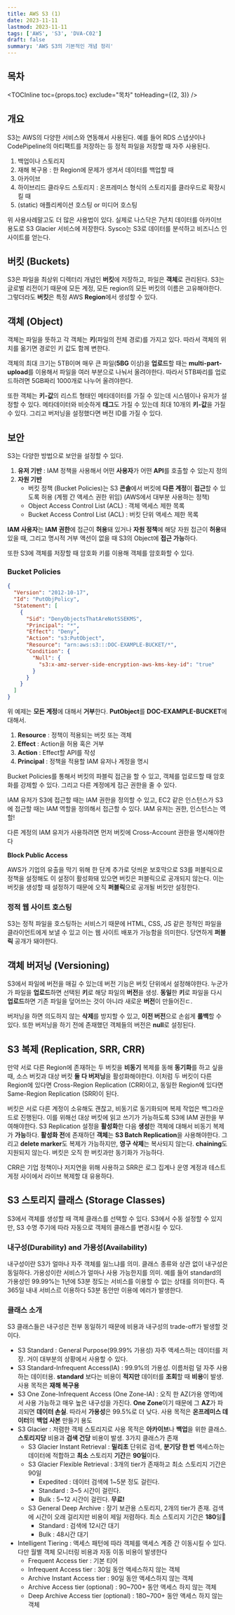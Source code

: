 ```yaml
---
title: AWS S3 (1)
date: 2023-11-11
lastmod: 2023-11-11
tags: ['AWS', 'S3', 'DVA-C02']
draft: false
summary: 'AWS S3의 기본적인 개념 정리'
---
```


## 목차

<TOCInline toc={props.toc} exclude="목차" toHeading={(2, 3)} />

## 개요

S3는 AWS의 다양한 서비스와 연동해서 사용된다. 예를 들어 RDS 스냅샷이나 CodePipeline의 아티팩트를 저장하는 등 정적 파일을 저장할 때 자주 사용된다.

1. 백업이나 스토리지
2. 재해 복구용 : 한 Region에 문제가 생겨서 데이터를 백업할 때
3. 아카이브
4. 하이브리드 클라우드 스토리지 : 온프레미스 형식의 스토리지를 클라우드로 확장시킬 때
5. (static) 애플리케이션 호스팅 or 미디어 호스팅

위 사용사례말고도 더 많은 사용법이 있다. 실제로 나스닥은 7년치 데이터를 아카이브 용도로 S3 Glacier 서비스에 저장한다. Sysco는 S3로 데이터를 분석하고 비즈니스 인사이트를 얻는다.

## 버킷 (Buckets)

S3은 파일을 최상위 디렉터리 개념인 **버킷**에 저장하고, 파일은 **객체**로 관리된다. S3는 글로벌 리전이기 때문에 모든 계정, 모든 region의 모든 버킷의 이름은 고유해야한다.
그렇더라도 **버킷**은 특정 AWS **Region**에서 생성할 수 있다.

## 객체 (Object)

객체는 파일을 뜻하고 각 객체는 **키**(파일의 전체 경로)를 가지고 있다. 따라서 객체의 위치를 옮기면 경로인 키 값도 함께 변한다.

객체의 최대 크기는 5TB이며 매우 큰 파일(**5BG** 이상)을 **업로드**할 때는 **multi-part-upload**를 이용해서 파일을 여러 부분으로 나눠서 올려야한다.
따라서 5TB짜리를 업로드하려면 5GB짜리 1000개로 나누어 올려야한다.

또한 객체는 **키-값**의 리스트 형태인 메타데이터를 가질 수 있는데 시스템이나 유저가 설정할 수 있다. 메타데이터와 비슷하게 **태그**도 가질 수 있는데 최대 10개의 **키-값**을 가질 수 있다.
그리고 버저닝을 설정했다면 버전 ID를 가질 수 있다.

## 보안

S3는 다양한 방법으로 보안을 설정할 수 있다.

1. **유저 기반** : IAM 정책을 사용해서 어떤 **사용자**가 어떤 **API**를 호출할 수 있는지 정의
2. **자원 기반**
   - 버킷 정책 (Bucket Policies)는 S3 **콘솔**에서 버킷에 **다른 계정**이 **접근**할 수 있도록 허용 (계쩡 간 액세스 권한 위임) (AWS에서 대부분 사용하는 정책)
   - Object Access Control List (ACL) : 객체 액세스 제한 목록
   - Bucket Access Control List (ACL) : 버킷 단위 액세스 제한 목록

**IAM 사용자**는 **IAM 권한**에 접근이 **허용**돼 있거나 **자원 정책**에 해당 자원 접근이 **허용**돼 있을 때, 그리고 명시적 거부 액션이 없을 때 S3의 Object에 **접근 가능**하다.

또한 S3에 객체를 저장할 때 암호화 키를 이용해 객체를 암호화할 수 있다.

### Bucket Policies

```json:BucketPolicies.json
{
  "Version": "2012-10-17",
  "Id": "PutObjPolicy",
  "Statement": [
    {
      "Sid": "DenyObjectsThatAreNotSSEKMS",
      "Principal": "*",
      "Effect": "Deny",
      "Action": "s3:PutObject",
      "Resource": "arn:aws:s3:::DOC-EXAMPLE-BUCKET/*",
      "Condition": {
        "Null": {
          "s3:x-amz-server-side-encryption-aws-kms-key-id": "true"
        }
      }
    }
  ]
}
```

위 예제는 **모든 계정**에 대해서 **거부**한다. **PutObject**를 **DOC-EXAMPLE-BUCKET**에 대해서.

1. **Resource** : 정책이 적용되는 버킷 또는 객체
2. **Effect** : Action을 허용 혹은 거부
3. **Action** : Effect할 API를 작성
4. **Principal** : 정책을 적용할 IAM 유저나 계정을 명시

Bucket Policies를 통해서 버킷의 파블릭 접근을 할 수 있고, 객체를 업로드할 때 암호화를 강제할 수 있다. 그리고 다른 계정에게 접근 권한을 줄 수 있다.

IAM 유저가 S3에 접근할 때는 IAM 권한을 정의할 수 있고, EC2 같은 인스턴스가 S3에 접근할 때는 IAM 역할을 정의해서 접근할 수 있다.
IAM 유저는 권한, 인스턴스는 역할!

다른 계정의 IAM 유저가 사용하려면 먼저 버킷에 Cross-Account 권한을 명시해야한다

**Block Public Access**

AWS가 기업의 유출을 막기 위해 한 단계 추가로 덧씌운 보호막으로 S3를 퍼블릭으로 정책을 설정해도 이 설정이 활성화돼 있으면 버킷은 퍼블릭으로 공개되지 않는다.
이는 버킷을 생성할 때 설정하기 때문에 오직 **퍼블릭**으로 공개될 버킷만 설정한다.

### 정적 웹 사이트 호스팅

S3는 정적 파일을 호스팅하는 서비스기 때문에 HTML, CSS, JS 같은 정적인 파일을 클라이언트에게 보낼 수 있고 이는 웹 사이트 배포가 가능함을 의미한다.
당연하게 **퍼블릭** 공개가 돼야한다.

## 객체 버저닝 (Versioning)

S3에서 파일에 버전을 매길 수 있는데 버전 기능은 버킷 단위에서 설정해야한다. 누군가가 파일을 **업로드**하면 선택된 **키**로 해당 파일의 **버전**을 생성.
**동일**한 **키**로 파일을 다시 **업로드**하면 기존 파일을 덮어쓰는 것이 아니라 새로운 **버전**이 만들어진ㄷ.

버저닝을 하면 의도하지 않는 **삭제**를 방지할 수 있고, **이전 버전**으로 손쉽게 **롤백**할 수 있다.
또한 버저닝을 하기 전에 존재했던 객체들의 버전은 **null**로 설정된다.

## S3 복제 (Replication, SRR, CRR)

만약 서로 다른 Region에 존재하는 두 버킷을 **비동기** 복제를 동해 **동기화**를 하고 싶을 때, 소스 버킷과 대상 버킷 **둘 다 버저닝**을 활성화해야한다.
이처럼 두 버킷이 다른 Region에 있다면 Cross-Region Replication (CRR)이고, 동일한 Region에 있다면 Same-Region Replication (SRR)이 된다.

버킷은 서로 다른 계정이 소유해도 괜찮고, 비동기로 동기화되며 복제 작업은 백그라운드로 진행된다. 이를 위해선 대상 버킷에 읽고 쓰기가 가능하도록 S3에 IAM 권한을 부여해야한다.
S3 Replication 설정을 **활성화**한 다음 **생성**한 객체에 대해서 비동기 복제가 **가능**하다. **활성화 전**에 존재하던 **객체**는 **S3 Batch Replication**을 사용해야한다.
그리고 **delete marker**도 복제가 가능하지만, **영구 삭제**는 복사되지 않는다.
**chaining**도 지원되지 않는다. 버킷은 오직 한 버킷과만 동기화가 가능하다.

CRR은 기업 정책이나 저지연을 위해 사용하고 SRR은 로그 집계나 운영 계정과 테스트 게정 사이에서 라이브 복제할 대 유용하다.

## S3 스토리지 클래스 (Storage Classes)

S3에서 객체를 생성할 때 객체 클래스를 선택할 수 있다. S3에서 수동 설정할 수 있지만, S3 수명 주기에 따라 자동으로 객체의 클래스를 변경시킬 수 있다.

### 내구성(Durability) and 가용성(Availability)

내구성이란 S3가 얼마나 자주 객체를 잃느냐를 의미. 클래스 종류와 상관 없이 내구성은 동일하다.
가용성이란 서비스가 얼마나 사용 가능한지를 의미. 예를 들어 standard의 가용성인 99.99%는 1년에 53분 정도는 서비스를 이용할 수 없는 상태를 의미한다. 즉 365일 내내 서비스르 이용하다 53분 동안만 이용에 에러가 발생한다.

### 클래스 소개

S3 클래스들은 내구성은 전부 동일하기 때문에 비용과 내구성의 trade-off가 발생할 것이다.

- S3 Standard : General Purpose(99.99% 가용성) 자주 액세스하는 데이터를 저장. 거이 대부분의 상황에서 사용할 수 있다.
- S3 Standard-Infrequent Access(IA) : 99.9%의 가용성. 이름처럼 덜 자주 사용하는 데이터용. **standard** 보다는 비용이 **적지만** 데이터를 **조회**할 때 **비용**이 발생. 사용 목적은 **재해 복구용**
- S3 One Zone-Infrequent Access (One Zone-IA) : 오직 한 AZ(가용 영역)에서 사용 가능하고 매우 높은 내구성을 가진다. **One Zone**이기 때문에 그 **AZ**가 파괴되면 **데이터 손실**. 따라서 **가용성**은 99.5%로 더 낮다. 사용 목적은 **온프레미스 데이터**의 **백업 사본** 만들기 용도
- S3 Glacier : 저렴한 객체 스토리지로 사용 목적은 **아카이브**나 **백업**을 위한 클래스. **스토리지당** 비용과 **검색 건당** 비용이 발생. 3가지 클래스가 존재
  - S3 Glacier Instant Retrieval : **밀리초** 단위로 검색, **분기당 한 번** 액세스하는 데이터에 적합하고 **최소** 스토리지 **기간**은 **90일**이다.
  - S3 Glacier Flexible Retrieval : 3개의 tier가 존재하고 최소 스토리지 기간은 90일
    - Expedited : 데이터 검색에 1~5분 정도 걸린다.
    - Standard : 3~5 시간이 걸린다.
    - Bulk : 5~12 시간이 걸린다. **무료!**
  - S3 General Deep Archive : 장기 보관용 스토리지, 2개의 tier가 존재. 검색에 시간이 오래 걸리지만 비용이 제일 저렴하다. 최소 스토리지 기간은 **180**일
    - Standard : 검색에 12시간 대기
    - Bulk : 48시간 대기
- Intelligent Tiering : 액세스 패턴에 따라 객체를 액세스 계증 간 이동시킬 수 있다. 다만 월별 객체 모니터링 비용과 자동 이동 비용이 발생한다
  - Frequent Access tier : 기본 티어
  - Infrequent Access tier : 30일 동안 액세스하지 않는 객체
  - Archive Instant Access tier : 90일 동안 액세스하지 않는 객체
  - Archive Access tier (optional) : 90~700+ 동안 액세스 하지 않는 객체
  - Deep Archive Access tier (optional) : 180~700+ 동안 액세스 하지 않는 객체
